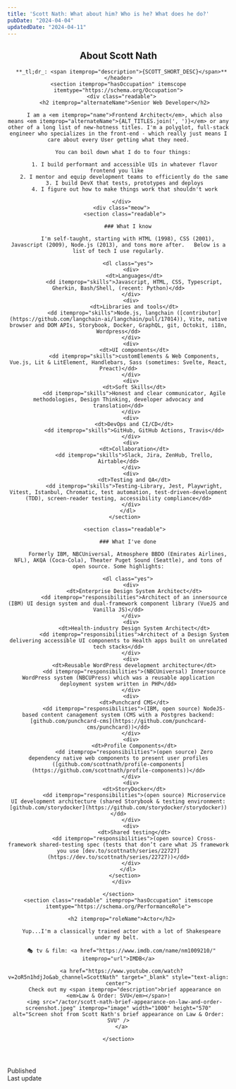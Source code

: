 ```yaml
---
title: 'Scott Nath: What about him? Who is he? What does he do?'
pubDate: "2024-04-04"
updatedDate: "2024-04-11"
---
```




<SiteWide title={frontmatter.title} description={SCOTT_SHORT_DESC} image={frontmatter.heroImage} itemscope itemtype="https://schema.org/AboutPage">
  <article itemprop="about" itemscope itemtype="https://schema.org/Person">
    <header class="readable">
      <h1>About <span itemprop="name">Scott Nath</span></h1>

      **_tl;dr_: <span itemprop="description">{SCOTT_SHORT_DESC}</span>**
    </header>
    <section itemprop="hasOccupation" itemscope itemtype="https://schema.org/Occupation">
      <div class="readable">
        <h2 itemprop="alternateName">Senior Web Developer</h2>

        I am a <em itemprop="name">Frontend Architect</em>, which also means <em itemprop="alternateName">{ALT_TITLES.join(', ')}</em> or any other of a long list of new-hotness titles. I'm a polyglot, full-stack engineer who specializes in the front-end - which really just means I care about every User getting what they need.
        
        You can boil down what I do to four things: 

        1. I build performant and accessible UIs in whatever flavor frontend you like 
        2. I mentor and equip development teams to efficiently do the same 
        3. I build DevX that tests, prototypes and deploys
        4. I figure out how to make things work that shouldn't work

      </div>
      <div class="meow">
        <section class="readable">

          ### What I know

          I'm self-taught, starting with HTML (1998), CSS (2001), Javascript (2009), Node.js (2013), and tons more after.   Below is a list of tech I use regularly.

          <dl class="yes">
            <div>
              <dt>Languages</dt>
              <dd itemprop="skills">Javascript, HTML, CSS, Typescript, Gherkin, Bash/Shell, (recent: Python)</dd>
            </div>
            <div>
              <dt>Libraries and tools</dt>
              <dd itemprop="skills">Node.js, langchain ([contributor](https://github.com/langchain-ai/langchain/pull/17014)), Vite, native browser and DOM APIs, Storybook, Docker, GraphQL, git, Octokit, i18n, Wordpress</dd>
            </div>
            <div>
              <dt>UI components</dt>
              <dd itemprop="skills">customElements & Web Components, Vue.js, Lit & LitElement, Handlebars, Sass (sometimes: Svelte, React, Preact)</dd>
            </div>
            <div>
              <dt>Soft Skills</dt>
              <dd itemprop="skills">Honest and clear communicator, Agile methodologies, Design Thinking, developer advocacy and translation</dd>
            </div>
            <div>
              <dt>DevOps and CI/CD</dt>
              <dd itemprop="skills">GitHub, GitHub Actions, Travis</dd>
            </div>
            <div>
              <dt>Collaboration</dt>
              <dd itemprop="skills">Slack, Jira, ZenHub, Trello, Airtable</dd>
            </div>
            <div>
              <dt>Testing and QA</dt>
              <dd itemprop="skills">Testing-Library, Jest, Playwright, Vitest, Istanbul, Chromatic, test automation, test-driven-development (TDD), screen-reader testing, accessibility compliance</dd>
            </div>
          </dl>
        </section>

        <section class="readable">

          ### What I've done

          Formerly IBM, NBCUniversal, Atmosphere BBDO (Emirates Airlines, NFL), AKQA (Coca-Cola), Theater Puget Sound (Seattle), and tons of open source. Some highlights:

          <dl class="yes">
            <div>
              <dt>Enterprise Design System Architect</dt>
              <dd itemprop="responsibilities">Architect of an innersource (IBM) UI design system and dual-framework component library (VueJS and Vanilla JS)</dd>
            </div>
            <div>
              <dt>Health-industry Design System Architect</dt>
              <dd itemprop="responsibilities">Architect of a Design System delivering accessible UI components to Health apps built on unrelated tech stacks</dd>
            </div>
            <div>
              <dt>Reusable WordPress development architecture</dt>
              <dd itemprop="responsibilities">(NBCUniversal) Innersource WordPress system (NBCUPress) which was a reusable application deployment system written in PHP</dd>
            </div>
            <div>
              <dt>Punchcard CMS</dt>
              <dd itemprop="responsibilities">(IBM, open source) NodeJS-based content canagement system (CMS with a Postgres backend: [github.com/punchcard-cms](https://github.com/punchcard-cms/punchcard))</dd>
            </div>
            <div>
              <dt>Profile Components</dt>
              <dd itemprop="responsibilities">(open source) Zero dependency native web components to present user profiles ([github.com/scottnath/profile-components](https://github.com/scottnath/profile-components))</dd>
            </div>
            <div>
              <dt>StoryDocker</dt>
              <dd itemprop="responsibilities">(open source) Microservice UI development architecture (shared Storybook & testing environment: [github.com/storydocker](https://github.com/storydocker/storydocker))</dd>
            </div>
            <div>
              <dt>Shared testing</dt>
              <dd itemprop="responsibilities">(open source) Cross-framework shared-testing spec (tests that don’t care what JS framework you use [dev.to/scottnath/series/22727](https://dev.to/scottnath/series/22727))</dd>
            </div>
          </dl>
        </section>
      </div>

    </section>
    <section class="readable" itemprop="hasOccupation" itemscope itemtype="https://schema.org/PerformanceRole">

      <h2 itemprop="roleName">Actor</h2>

      Yup...I'm a classically trained actor with a lot of Shakespeare under my belt. 

      🎭 tv & film: <a href="https://www.imdb.com/name/nm1009210/" itemprop="url">IMDB</a>

      <a href="https://www.youtube.com/watch?v=2oR5n1hdjJo&ab_channel=ScottNath" target="_blank" style="text-align: center">
        Check out my <span itemprop="description">brief appearance on <em>Law & Order: SVU</em></span>!
        <img src="/actor/scott-nath-brief-appearance-on-law-and-order-screenshot.jpeg" itemprop="image" width="1000" height="570" alt="Screen shot from Scott Nath's brief appearance on Law & Order: SVU" />
      </a>

    </section>
  </article>
  <dl class="readable article-dates">
    <div>
      <dt>Published</dt>
      <dd><FormattedDate date={new Date(frontmatter.pubDate)} itemprop='datePublished' /></dd>
    </div>
    <div>
      <dt>Last update</dt>
      <dd><FormattedDate date={new Date(frontmatter.updatedDate)} itemprop="lastReviewed" /></dd>
    </div>
  </dl>
</SiteWide>

